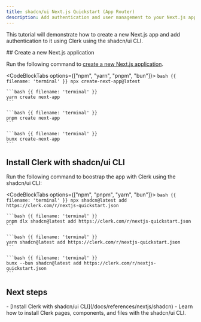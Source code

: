 ```yaml
---
title: shadcn/ui Next.js Quickstart (App Router)
description: Add authentication and user management to your Next.js app using shadcn/ui CLI.
---
```


This tutorial will demonstrate how to create a new Next.js app and add authentication to it using Clerk using the shadcn/ui CLI.

<Steps>
  ## Create a new Next.js application

  Run the following command to [create a new Next.js application](https://nextjs.org/docs/getting-started/installation).

  <CodeBlockTabs options={["npm", "yarn", "pnpm", "bun"]}>
    ```bash {{ filename: 'terminal' }}
    npx create-next-app@latest
    ```

    ```bash {{ filename: 'terminal' }}
    yarn create next-app
    ```

    ```bash {{ filename: 'terminal' }}
    pnpm create next-app
    ```

    ```bash {{ filename: 'terminal' }}
    bunx create-next-app
    ```
  </CodeBlockTabs>

  ## Install Clerk with shadcn/ui CLI

  Run the following command to boostrap the app with Clerk using the shadcn/ui CLI:

  <CodeBlockTabs options={["npm", "pnpm", "yarn", "bun"]}>
    ```bash {{ filename: 'terminal' }}
    npx shadcn@latest add https://clerk.com/r/nextjs-quickstart.json
    ```

    ```bash {{ filename: 'terminal' }}
    pnpm dlx shadcn@latest add https://clerk.com/r/nextjs-quickstart.json
    ```

    ```bash {{ filename: 'terminal' }}
    yarn shadcn@latest add https://clerk.com/r/nextjs-quickstart.json
    ```

    ```bash {{ filename: 'terminal' }}
    bunx --bun shadcn@latest add https://clerk.com/r/nextjs-quickstart.json
    ```
  </CodeBlockTabs>
</Steps>

## Next steps

<Cards>
  - [Install Clerk with shadcn/ui CLI](/docs/references/nextjs/shadcn)
  - Learn how to install Clerk pages, components, and files with the shadcn/ui CLI.
</Cards>